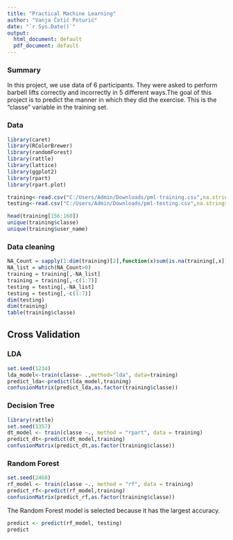 ---
title: "Practical Machine Learning"
author: "Vanja Čotić Poturić"
date: "`r Sys.Date()`"
output:
  html_document: default
  pdf_document: default
---

### Summary

In this project, we use data of 6 participants. They were asked to perform barbell lifts correctly and incorrectly in 5 different ways.The goal of this project is to predict the manner in which they did the exercise. This is the "classe" variable in the training set. 


### Data

```{r,echo = FALSE}

library(caret)
library(RColorBrewer)
library(randomForest)
library(rattle)
library(lattice)
library(ggplot2)
library(rpart)
library(rpart.plot)

training<-read.csv("C:/Users/Admin/Downloads/pml-training.csv",na.strings=c("NA","#DIV/0!",""))
testing<-read.csv("C:/Users/Admin/Downloads/pml-testing.csv",na.strings=c("NA","#DIV/0!",""))

head(training[156:160])
unique(training$classe)
unique(training$user_name)

```
### Data cleaning
```{r}
NA_Count = sapply(1:dim(training)[2],function(x)sum(is.na(training[,x])))
NA_list = which(NA_Count>0)
training = training[,-NA_list]
training = training[,-c(1:7)]
testing = testing[,-NA_list]
testing = testing[,-c(1:7)]
dim(testing)
dim(training)
table(training$classe)
```

## Cross Validation


### LDA

```{r}

set.seed(1234)
lda_model<-train(classe~ .,method="lda", data=training)
predict_lda<-predict(lda_model,training)
confusionMatrix(predict_lda,as.factor(training$classe))
```

### Decision Tree

```{r}
library(rattle)
set.seed(1357)
dt_model <- train(classe ~., method = "rpart", data = training)
predict_dt<-predict(dt_model,training)
confusionMatrix(predict_dt,as.factor(training$classe))

```

### Random Forest

```{r}
set.seed(2468)
rf_model <- train(classe ~., method = "rf", data = training)
predict_rf<-predict(rf_model,training)
confusionMatrix(predict_rf,as.factor(training$classe))
```
The Random Forest model is selected because it has the largest accuracy.
```{r}
predict <- predict(rf_model, testing)
predict
```
